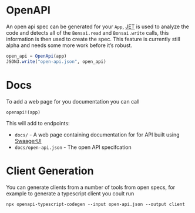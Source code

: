 # OpenAPI 

An open api spec can be generated for your `App`, [JET](https://github.com/aviatesk/JET.jl) is used to analyze the code and detects all of the `Bonsai.read` and `Bonsai.write` calls, this information is then used to create the spec. This feature is currently still alpha and needs some more work before it's robust.

```julia
open_api = OpenApi(app)
JSON3.write("open-api.json", open_api)
```

# Docs

To add a web page for you documentation you can call

```
openapi!(app)
```

This will add to endpoints:

* `docs/` - A web page containing documentation for for API built using [SwaagerUI](https://swagger.io/tools/swagger-ui/)
* `docs/open-api.json` - The open API specifcation


# Client Generation

You can generate clients from a number of tools from open specs, for example to generate a typescript client you coult run


```
npx openapi-typescript-codegen --input open-api.json --output client
```
